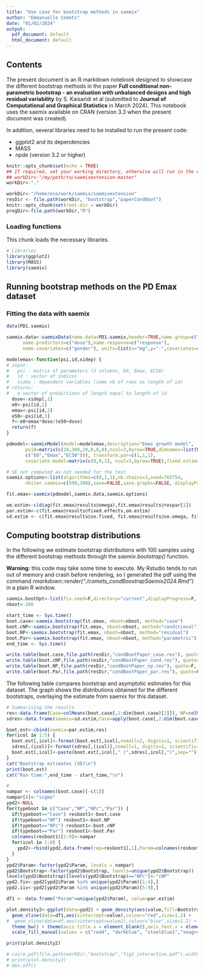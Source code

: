 ```yaml
---
title: "Use case for bootstrap methods in saemix"
author: "Emmanuelle Comets"
date: "01/02/2024"
output:
  pdf_document: default
  html_document: default
---
```


## Contents

The present document is an R markdown notebook designed to showcase the different bootstrap methods in the paper **Full conditional non-parametric bootstrap - an evaluation with unbalanced designs and high residual variability** by S. Kaisaridi et al (submitted to **Journal of Computational and Graphical Statistics** in March 2024). This notebook uses the saemix available on CRAN (version 3.3 when the present document was created).

In addition, several libraries need to be installed to run the present code:

- ggplot2 and its dependencies
- MASS
- npde (version 3.2 or higher)


```r
knitr::opts_chunk$set(echo = TRUE)
## If required, set your working directory, otherwise will run in the current directory
## workDir<-"/my/path/to/saemixextension-master"
workDir<-"."

workDir<-"/home/eco/work/saemix/saemixextension"
resDir <- file.path(workDir, "bootstrap","paperCondBoot")
knitr::opts_chunk$set(root.dir = workDir)
progDir<-file.path(workDir,"R")
```

### Loading functions

This chunk loads the necessary libraries.

```r
# Libraries
library(ggplot2)
library(MASS)
library(saemix)
```

## Running bootstrap methods on the PD Emax dataset

### Fitting the data with saemix

```r
data(PD1.saemix)

saemix.data<-saemixData(name.data=PD1.saemix,header=TRUE,name.group=c("subject"),
      name.predictors=c("dose"),name.response=c("response"),
      name.covariates=c("gender"), units=list(x="mg",y="-",covariates=c("-")))

modelemax<-function(psi,id,xidep) {
# input:
#   psi : matrix of parameters (3 columns, E0, Emax, EC50)
#   id : vector of indices 
#   xidep : dependent variables (same nb of rows as length of id)
# returns:
#   a vector of predictions of length equal to length of id
  dose<-xidep[,1]
  e0<-psi[id,1]
  emax<-psi[id,2]
  e50<-psi[id,3]
  f<-e0+emax*dose/(e50+dose)
  return(f)
}

pdmodel<-saemixModel(model=modelemax,description="Emax growth model", 
       psi0=matrix(c(20,300,20,0,0,0),ncol=3,byrow=TRUE,dimnames=list(NULL, 
       c("E0","Emax","EC50"))), transform.par=c(1,1,1),
       covariate.model=matrix(c(0,0,1), ncol=3,byrow=TRUE),fixed.estim=c(1,1,1))

# SE not computed as not needed for the test
saemix.options<-list(algorithms=c(0,1,1),nb.chains=3,seed=765754, 
       nbiter.saemix=c(500,300),save=FALSE,save.graphs=FALSE, displayProgress=FALSE)

fit.emax<-saemix(pdmodel,saemix.data,saemix.options)

om.estim<-c(diag(fit.emax@results@omega),fit.emax@results@respar[1])
par.estim<-c(fit.emax@results@fixed.effects,om.estim)
sd.estim <- c(fit.emax@results@se.fixed, fit.emax@results@se.omega, fit.emax@results@se.respar[1])

```

## Computing bootstrap distributions

In the following we estimate bootstrap distributions with 100 samples using the different bootstrap methods through the *saemix.bootstrap()* function. 

**Warning:** this code may take some time to execute. My Rstudio tends to run out of memory and crash before rendering, so I generated the pdf using the command *rmarkdown::render("./comets_condBoostrapSaemix2024.Rmd")* in a plain R window.

```r
saemix.bootOpt<-list(fix.seed=F,directory="current",displayProgress=F, save.graphs=F, map=F, ll.is=F, print=FALSE)
nboot<-200

start_time <- Sys.time()
boot.case<-saemix.bootstrap(fit.emax, nboot=nboot, method="case")
boot.cNP<-saemix.bootstrap(fit.emax, nboot=nboot, method="conditional")
boot.NP<-saemix.bootstrap(fit.emax, nboot=nboot, method="residual")
boot.Par<-saemix.bootstrap(fit.emax, nboot=nboot, method="parametric")
end_time <- Sys.time()

write.table(boot.case,file.path(resDir,"condBootPaper_case.res"), quote=F, col.names = T)
write.table(boot.cNP,file.path(resDir,"condBootPaper_cond.res"), quote=F, col.names = T)
write.table(boot.NP,file.path(resDir,"condBootPaper_np.res"), quote=F, col.names = T)
write.table(boot.Par,file.path(resDir,"condBootPaper_par.res"), quote=F, col.names = T)

```
The following table compares bootstrap and asymptotic estimates for this dataset. The graph shows the distributions obtained for the different bootstraps, overlaying the estimate from saemix for this dataset.


```r
# Summarising the results
res<-data.frame(Case=colMeans(boot.case[,2:dim(boot.case)[2]]), NP=colMeans(boot.NP[,2:dim(boot.case)[2]]),cNP=colMeans(boot.cNP[,2:dim(boot.case)[2]]), Par=colMeans(boot.Par[,2:dim(boot.case)[2]]))
sdres<-data.frame(saemix=sd.estim,Case=apply(boot.case[,2:dim(boot.case)[2]],2,sd), NP=apply(boot.NP[,2:dim(boot.case)[2]],2,sd), cNP=apply(boot.cNP[,2:dim(boot.case)[2]],2,sd), Par=apply(boot.Par[,2:dim(boot.case)[2]],2,sd))

boot.est<-cbind(saemix=par.estim,res)
for(icol in 1:5) {
  boot.est[,icol]<-format(boot.est[,icol],nsmall=2, digits=1, scientific=FALSE)
  sdres[,(icol)]<-format(sdres[,(icol)],nsmall=1, digits=1, scientific=FALSE)
  boot.est[,icol]<-paste(boot.est[,icol]," (",sdres[,icol],")",sep="")
}
cat("Bootstrap estimates (SD)\n")
print(boot.est)
cat("Run time:",end_time - start_time,"\n")

# 
nampar <- colnames(boot.case)[-c(1)]
nampar[8]<-"sigma"
ypd2<-NULL
for(typeboot in c("Case","NP","NPc","Par")) {
  if(typeboot=="Case") resboot1<-boot.case
  if(typeboot=="NP") resboot1<-boot.NP
  if(typeboot=="NPc") resboot1<-boot.cNP
  if(typeboot=="Par") resboot1<-boot.Par
  colnames(resboot1)[2:9]<-nampar
  for(icol in 1:8) {
    ypd2<-rbind(ypd2,data.frame(rep=resboot1[,1],Param=colnames(resboot1)[(icol+1)],value=resboot1[,(icol+1)], Bootstrap=typeboot, stringsAsFactors=FALSE))
  }
}
ypd2$Param<-factor(ypd2$Param, levels = nampar)
ypd2$Bootstrap<-factor(ypd2$Bootstrap, levels=unique(ypd2$Bootstrap))
levels(ypd2$Bootstrap)[levels(ypd2$Bootstrap)=="NPc"]<-"cNP"
ypd2.fix<-ypd2[ypd2$Param %in% unique(ypd2$Param)[1:4],]
ypd2.iiv<-ypd2[ypd2$Param %in% unique(ypd2$Param)[5:9],]

df1 <- data.frame("Param"=unique(ypd2$Param), value=par.estim)

plot.density2<-ggplot(data=ypd2) + geom_density(aes(value,fill=Bootstrap), alpha=0.5) + 
  geom_vline(data=df1,aes(xintercept=value),colour="red",size=1.2) +
#  geom_vline(data=df,aes(xintercept=value2),colour="blue",size=1.2) +
  theme_bw() + theme(axis.title.x = element_blank(),axis.text.x = element_text(size=9, angle=30, hjust=1), legend.position = "top") + 
  scale_fill_manual(values = c("red4", "darkblue", "steelblue1","seagreen4","snow4")) +  facet_wrap(~Param, ncol=3, scales = 'free')

print(plot.density2)

# cairo_pdf(file.path(workDir,"bootstrap","fig1_interactive.pdf"),width = 11, height=8)
# print(plot.density2)
# dev.off()

```
